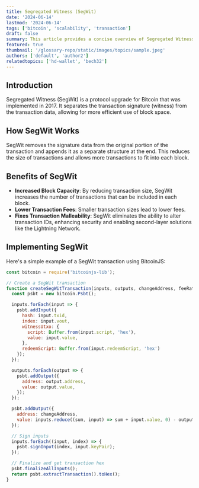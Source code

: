 ```yaml
---
title: Segregated Witness (SegWit)
date: '2024-06-14'
lastmod: '2024-06-14'
tags: ['bitcoin', 'scalability', 'transaction']
draft: false
summary: This article provides a concise overview of Segregated Witness (SegWit), its benefits, and its impact on Bitcoin transactions.
featured: true
thumbnail: '/glossary-repo/static/images/topics/sample.jpeg'
authors: ['default', 'author2']
relatedtopics: ['hd-wallet', 'bech32']
---
```


## Introduction

Segregated Witness (SegWit) is a protocol upgrade for Bitcoin that was implemented in 2017. It separates the transaction signature (witness) from the transaction data, allowing for more efficient use of block space.

## How SegWit Works

SegWit removes the signature data from the original portion of the transaction and appends it as a separate structure at the end. This reduces the size of transactions and allows more transactions to fit into each block.

## Benefits of SegWit

- **Increased Block Capacity**: By reducing transaction size, SegWit increases the number of transactions that can be included in each block.
- **Lower Transaction Fees**: Smaller transaction sizes lead to lower fees.
- **Fixes Transaction Malleability**: SegWit eliminates the ability to alter transaction IDs, enhancing security and enabling second-layer solutions like the Lightning Network.

## Implementing SegWit

Here's a simple example of a SegWit transaction using BitcoinJS:

```js
const bitcoin = require('bitcoinjs-lib');

// Create a SegWit transaction
function createSegWitTransaction(inputs, outputs, changeAddress, feeRate) {
  const psbt = new bitcoin.Psbt();

  inputs.forEach(input => {
    psbt.addInput({
      hash: input.txid,
      index: input.vout,
      witnessUtxo: {
        script: Buffer.from(input.script, 'hex'),
        value: input.value,
      },
      redeemScript: Buffer.from(input.redeemScript, 'hex')
    });
  });

  outputs.forEach(output => {
    psbt.addOutput({
      address: output.address,
      value: output.value,
    });
  });

  psbt.addOutput({
    address: changeAddress,
    value: inputs.reduce((sum, input) => sum + input.value, 0) - outputs.reduce((sum, output) => sum + output.value, 0) - feeRate
  });

  // Sign inputs
  inputs.forEach((input, index) => {
    psbt.signInput(index, input.keyPair);
  });

  // Finalize and get transaction hex
  psbt.finalizeAllInputs();
  return psbt.extractTransaction().toHex();
}
